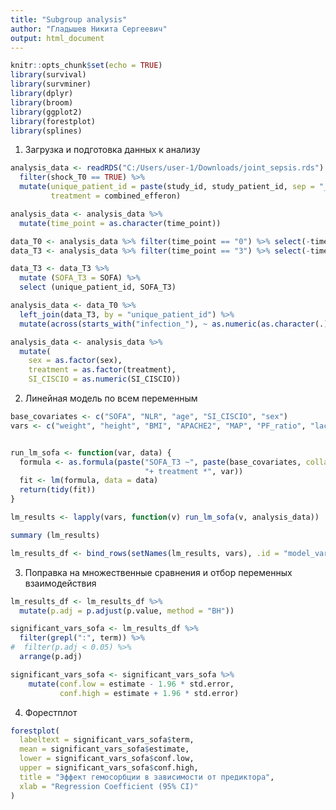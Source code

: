 ```yaml
---
title: "Subgroup analysis"
author: "Гладышев Никита Сергеевич"
output: html_document
---
```


```r

knitr::opts_chunk$set(echo = TRUE)
library(survival)
library(survminer)
library(dplyr)
library(broom)
library(ggplot2)
library(forestplot)
library(splines)

```

1. Загрузка и подготовка данных к анализу

```r
analysis_data <- readRDS("C:/Users/user-1/Downloads/joint_sepsis.rds") %>%
  filter(shock_T0 == TRUE) %>%
  mutate(unique_patient_id = paste(study_id, study_patient_id, sep = "_"),
         treatment = combined_efferon)

analysis_data <- analysis_data %>%
  mutate(time_point = as.character(time_point))

data_T0 <- analysis_data %>% filter(time_point == "0") %>% select(-time_point)
data_T3 <- analysis_data %>% filter(time_point == "3") %>% select(-time_point)

data_T3 <- data_T3 %>% 
  mutate (SOFA_T3 = SOFA) %>% 
  select (unique_patient_id, SOFA_T3)

analysis_data <- data_T0 %>%
  left_join(data_T3, by = "unique_patient_id") %>%
  mutate(across(starts_with("infection_"), ~ as.numeric(as.character(.))))

analysis_data <- analysis_data %>%
  mutate(
    sex = as.factor(sex),
    treatment = as.factor(treatment),
    SI_CISCIO = as.numeric(SI_CISCIO))
```

2. Линейная модель по всем переменным

```r

base_covariates <- c("SOFA", "NLR", "age", "SI_CISCIO", "sex")
vars <- c("weight", "height", "BMI", "APACHE2", "MAP", "PF_ratio", "lactate", "VIS2020", "WBC", "NEU", "LYM", "PLT", "SII", "aPTT", "fibrinogen", "creatinine", "bilirubin_total", "CRP", "PCT", "IL_6", "infection_g_negative", "infection_g_positive", "infection_virus", "infection_fungi", "hospt_quality_level")


run_lm_sofa <- function(var, data) {
  formula <- as.formula(paste("SOFA_T3 ~", paste(base_covariates, collapse = " + "), 
                              "+ treatment *", var))
  fit <- lm(formula, data = data)
  return(tidy(fit))
}

lm_results <- lapply(vars, function(v) run_lm_sofa(v, analysis_data))

summary (lm_results)

lm_results_df <- bind_rows(setNames(lm_results, vars), .id = "model_var")


```

3. Поправка на множественные сравнения и отбор переменных взаимодействия

```r

lm_results_df <- lm_results_df %>%
  mutate(p.adj = p.adjust(p.value, method = "BH"))

significant_vars_sofa <- lm_results_df %>%
  filter(grepl(":", term)) %>%
#  filter(p.adj < 0.05) %>%
  arrange(p.adj)

significant_vars_sofa <- significant_vars_sofa %>%
    mutate(conf.low = estimate - 1.96 * std.error,
           conf.high = estimate + 1.96 * std.error)

```


4. Форестплот

```r
forestplot(
  labeltext = significant_vars_sofa$term,
  mean = significant_vars_sofa$estimate,
  lower = significant_vars_sofa$conf.low,
  upper = significant_vars_sofa$conf.high,
  title = "Эффект гемосорбции в зависимости от предиктора",
  xlab = "Regression Coefficient (95% CI)"
)
```
